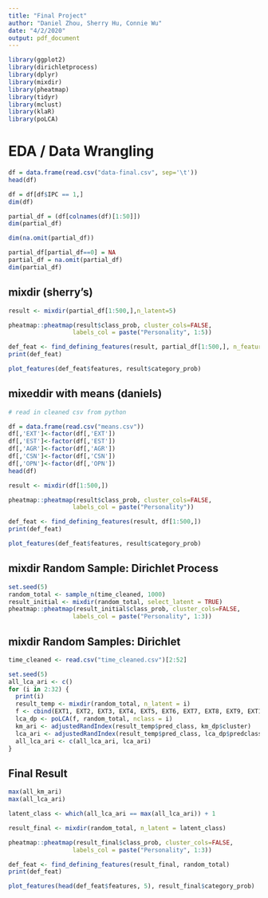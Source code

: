 ```yaml
---
title: "Final Project"
author: "Daniel Zhou, Sherry Hu, Connie Wu"
date: "4/2/2020"
output: pdf_document
---
```


```r
library(ggplot2)
library(dirichletprocess)
library(dplyr)
library(mixdir)
library(pheatmap)
library(tidyr)
library(mclust)
library(klaR)
library(poLCA)
```

# EDA / Data Wrangling
```r
df = data.frame(read.csv("data-final.csv", sep='\t'))
head(df)

```

```r
df = df[df$IPC == 1,]
dim(df)
```

```r
partial_df = (df[colnames(df)[1:50]])
dim(partial_df)
```

```r
dim(na.omit(partial_df))
```

```r
partial_df[partial_df==0] = NA
partial_df = na.omit(partial_df)
dim(partial_df)
```


## mixdir (sherry's)
```r
result <- mixdir(partial_df[1:500,],n_latent=5)
```

```r
pheatmap::pheatmap(result$class_prob, cluster_cols=FALSE,
                  labels_col = paste("Personality", 1:5))
```

```r
def_feat <- find_defining_features(result, partial_df[1:500,], n_features = 5)
print(def_feat)
```
```r
plot_features(def_feat$features, result$category_prob)
```

## mixeddir with means (daniels)

```r
# read in cleaned csv from python

df = data.frame(read.csv("means.csv"))
df[,'EXT']<-factor(df[,'EXT'])
df[,'EST']<-factor(df[,'EST'])
df[,'AGR']<-factor(df[,'AGR'])
df[,'CSN']<-factor(df[,'CSN'])
df[,'OPN']<-factor(df[,'OPN'])
head(df)
```


```r
result <- mixdir(df[1:500,])

```

```r
pheatmap::pheatmap(result$class_prob, cluster_cols=FALSE,
                  labels_col = paste("Personality"))
```

```r
def_feat <- find_defining_features(result, df[1:500,])
print(def_feat)
```
```r
plot_features(def_feat$features, result$category_prob)
```

## mixdir Random Sample: Dirichlet Process

```r
set.seed(5)
random_total <- sample_n(time_cleaned, 1000)
result_initial <- mixdir(random_total, select_latent = TRUE)
pheatmap::pheatmap(result_initial$class_prob, cluster_cols=FALSE,
                  labels_col = paste("Personality", 1:3))
```

## mixdir Random Samples: Dirichlet

```r
time_cleaned <- read.csv("time_cleaned.csv")[2:52]
```

```r
set.seed(5)
all_lca_ari <- c()
for (i in 2:32) {
  print(i)
  result_temp <- mixdir(random_total, n_latent = i)
  f <- cbind(EXT1, EXT2, EXT3, EXT4, EXT5, EXT6, EXT7, EXT8, EXT9, EXT10, EST1, EST2, EST3, EST4, EST5, EST6, EST7, EST8, EST9, EST10, AGR1, AGR2, AGR3, AGR4, AGR5, AGR6, AGR7, AGR8, AGR9, AGR10, CSN1, CSN2, CSN3, CSN4, CSN5, CSN6, CSN7, CSN8, CSN9, CSN10, OPN1, OPN2, OPN3, OPN4, OPN5, OPN6, OPN7, OPN8, OPN9, OPN10) ~ 1
  lca_dp <- poLCA(f, random_total, nclass = i)
  km_ari <- adjustedRandIndex(result_temp$pred_class, km_dp$cluster)
  lca_ari <- adjustedRandIndex(result_temp$pred_class, lca_dp$predclass)
  all_lca_ari <- c(all_lca_ari, lca_ari)
}
```

## Final Result

```r
max(all_km_ari)
max(all_lca_ari)
```

```r
latent_class <- which(all_lca_ari == max(all_lca_ari)) + 1

result_final <- mixdir(random_total, n_latent = latent_class)

pheatmap::pheatmap(result_final$class_prob, cluster_cols=FALSE,
                  labels_col = paste("Personality", 1:3))
```

```r
def_feat <- find_defining_features(result_final, random_total)
print(def_feat)
```

```r
plot_features(head(def_feat$features, 5), result_final$category_prob)
```

